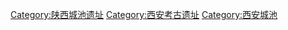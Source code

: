 [[Category:陕西城池遗址|Category:陕西城池遗址]]
[[Category:西安考古遗址|Category:西安考古遗址]]
[[Category:西安城池|Category:西安城池]]